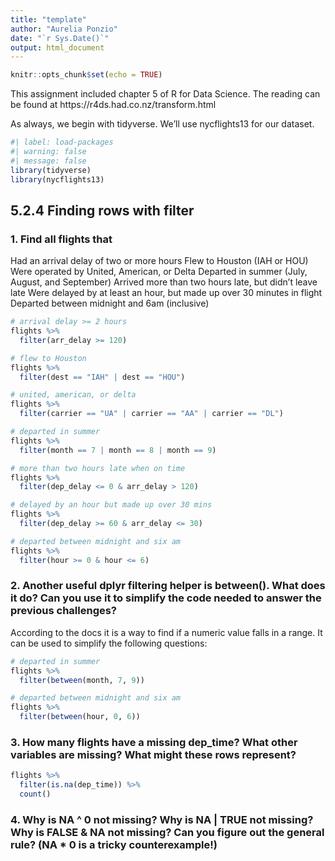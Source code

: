 ```yaml
---
title: "template"
author: "Aurelia Ponzio"
date: "`r Sys.Date()`"
output: html_document
---
```


```r
knitr::opts_chunk$set(echo = TRUE)
```

This assignment included chapter 5 of R for Data Science. 
The reading can be found at https://r4ds.had.co.nz/transform.html

As always, we begin with tidyverse.
We'll use nycflights13 for our dataset.
``` r
#| label: load-packages
#| warning: false
#| message: false
library(tidyverse)
library(nycflights13)
```


## 5.2.4 Finding rows with filter

### 1. Find all flights that
  Had an arrival delay of two or more hours
  Flew to Houston (IAH or HOU)
  Were operated by United, American, or Delta
  Departed in summer (July, August, and September)
  Arrived more than two hours late, but didn’t leave late
  Were delayed by at least an hour, but made up over 30 minutes in flight
  Departed between midnight and 6am (inclusive)

``` r
# arrival delay >= 2 hours
flights %>%
  filter(arr_delay >= 120)

# flew to Houston
flights %>%
  filter(dest == "IAH" | dest == "HOU")

# united, american, or delta
flights %>%
  filter(carrier == "UA" | carrier == "AA" | carrier == "DL")

# departed in summer
flights %>%
  filter(month == 7 | month == 8 | month == 9)

# more than two hours late when on time
flights %>%
  filter(dep_delay <= 0 & arr_delay > 120)

# delayed by an hour but made up over 30 mins
flights %>%
  filter(dep_delay >= 60 & arr_delay <= 30)

# departed between midnight and six am
flights %>%
  filter(hour >= 0 & hour <= 6)
```

### 2. Another useful dplyr filtering helper is between(). What does it do? Can you use it to simplify the code needed to answer the previous challenges?
According to the docs it is a way to find if a numeric value falls in a range.
It can be used to simplify the following questions:
``` r
# departed in summer
flights %>%
  filter(between(month, 7, 9))

# departed between midnight and six am
flights %>%
  filter(between(hour, 0, 6))
```

### 3. How many flights have a missing dep_time? What other variables are missing? What might these rows represent?
``` r
flights %>%
  filter(is.na(dep_time)) %>%
  count()
```

### 4. Why is NA ^ 0 not missing? Why is NA | TRUE not missing? Why is FALSE & NA not missing? Can you figure out the general rule? (NA * 0 is a tricky counterexample!)





